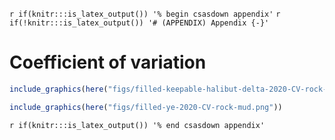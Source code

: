 `r if(knitr:::is_latex_output()) '% begin csasdown appendix'`
`r if(!knitr:::is_latex_output()) '# (APPENDIX) Appendix {-}'`

\clearpage

# Coefficient of variation {#app:first-appendix}

```r
include_graphics(here("figs/filled-keepable-halibut-delta-2020-CV-rock-mud.png"))
```

```r
include_graphics(here("figs/filled-ye-2020-CV-rock-mud.png"))
```

`r if(knitr:::is_latex_output()) '% end csasdown appendix'`
